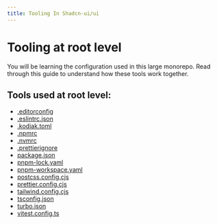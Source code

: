 ```yaml
---
title: Tooling In Shadcn-ui/ui
---
```


# Tooling at root level

You will be learning the configuration used in this large monorepo. Read through this guide to understand how these tools work together.

## Tools used at root level:
- [.editorconfig](https://github.com/shadcn-ui/ui/blob/main/.editorconfig) 
- [.eslintrc.json](https://github.com/shadcn-ui/ui/blob/main/.eslintrc.json)
- [.kodiak.toml](https://github.com/shadcn-ui/ui/blob/main/.kodiak.toml)
- [.npmrc](https://github.com/shadcn-ui/ui/blob/main/.npmrc)
- [.nvmrc](https://github.com/shadcn-ui/ui/blob/main/.nvmrc)
- [.prettierignore](https://github.com/shadcn-ui/ui/blob/main/.prettierignore)
- [package.json](https://github.com/shadcn-ui/ui/blob/main/package.json)
- [pnpm-lock.yaml](https://github.com/shadcn-ui/ui/blob/main/pnpm-lock.yaml)
- [pnpm-workspace.yaml](https://github.com/shadcn-ui/ui/blob/main/pnpm-workspace.yaml)
- [postcss.config.cjs](https://github.com/shadcn-ui/ui/blob/main/postcss.config.cjs)
- [prettier.config.cjs](https://github.com/shadcn-ui/ui/blob/main/prettier.config.cjs)
- [tailwind.config.cjs](https://github.com/shadcn-ui/ui/blob/main/tailwind.config.cjs)
- [tsconfig.json](https://github.com/shadcn-ui/ui/blob/main/tsconfig.json)
- [turbo.json](https://github.com/shadcn-ui/ui/blob/main/turbo.json)
- [vitest.config.ts](https://github.com/shadcn-ui/ui/blob/main/vitest.config.ts)
